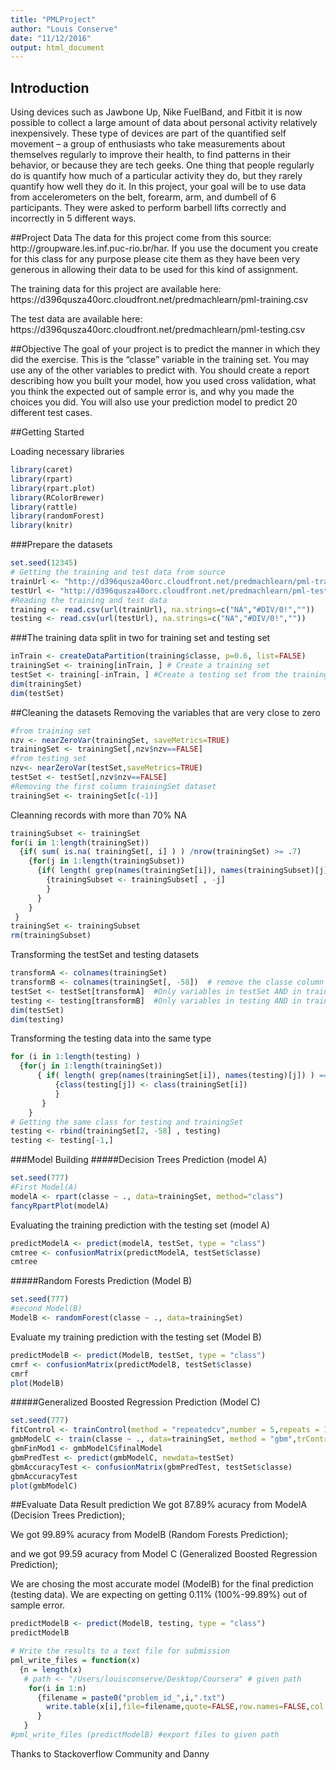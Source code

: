 ```yaml
---
title: "PMLProject"
author: "Louis Conserve"
date: "11/12/2016"
output: html_document
---
```



## Introduction
Using devices such as Jawbone Up, Nike FuelBand, and Fitbit it is now possible to collect a large amount of data about personal activity relatively inexpensively. These type of devices are part of the quantified self movement – a group of enthusiasts who take measurements about themselves regularly to improve their health, to find patterns in their behavior, or because they are tech geeks. One thing that people regularly do is quantify how much of a particular activity they do, but they rarely quantify how well they do it. In this project, your goal will be to use data from accelerometers on the belt, forearm, arm, and dumbell of 6 participants. They were asked to perform barbell lifts correctly and incorrectly in 5 different ways. 

##Project Data
The data for this project come from this source: http://groupware.les.inf.puc-rio.br/har. If you use the document you create for this class for any purpose please cite them as they have been very generous in allowing their data to be used for this kind of assignment.

The training data for this project are available here: https://d396qusza40orc.cloudfront.net/predmachlearn/pml-training.csv

The test data are available here: https://d396qusza40orc.cloudfront.net/predmachlearn/pml-testing.csv

##Objective
The goal of your project is to predict the manner in which they did the exercise. This is the “classe” variable in the training set. You may use any of the other variables to predict with. You should create a report describing how you built your model, how you used cross validation, what you think the expected out of sample error is, and why you made the choices you did. You will also use your prediction model to predict 20 different test cases.

##Getting Started

Loading necessary libraries  

```r
library(caret)
library(rpart)
library(rpart.plot)
library(RColorBrewer)
library(rattle)
library(randomForest)
library(knitr)
```
###Prepare the datasets

```r
set.seed(12345)
# Getting the training and test data from source
trainUrl <- "http://d396qusza40orc.cloudfront.net/predmachlearn/pml-training.csv"
testUrl <- "http://d396qusza40orc.cloudfront.net/predmachlearn/pml-testing.csv"
#Reading the training and test data
training <- read.csv(url(trainUrl), na.strings=c("NA","#DIV/0!",""))
testing <- read.csv(url(testUrl), na.strings=c("NA","#DIV/0!",""))
```

###The training data split in two for training set and testing set
```r
inTrain <- createDataPartition(training$classe, p=0.6, list=FALSE)
trainingSet <- training[inTrain, ] # Create a training set
testSet <- training[-inTrain, ] #Create a testing set from the training data
dim(trainingSet)
dim(testSet)
```

##Cleaning the datasets
Removing the variables that are very close to zero
```r
#from training set
nzv <- nearZeroVar(trainingSet, saveMetrics=TRUE)
trainingSet <- trainingSet[,nzv$nzv==FALSE]
#from testing set
nzv<- nearZeroVar(testSet,saveMetrics=TRUE)
testSet <- testSet[,nzv$nzv==FALSE]
#Removing the first column trainingSet dataset
trainingSet <- trainingSet[c(-1)]
```
Cleanning records with more than 70% NA
```r
trainingSubset <- trainingSet
for(i in 1:length(trainingSet)) 
  {if( sum( is.na( trainingSet[, i] ) ) /nrow(trainingSet) >= .7) 
    {for(j in 1:length(trainingSubset)) 
      {if( length( grep(names(trainingSet[i]), names(trainingSubset)[j]) ) == 1)  
        {trainingSubset <- trainingSubset[ , -j]
        }   
      } 
    }
 }
trainingSet <- trainingSubset
rm(trainingSubset)
```
Transforming the testSet and testing datasets
```r
transformA <- colnames(trainingSet)
transformB <- colnames(trainingSet[, -58])  # remove the classe column
testSet <- testSet[transformA]  #Only variables in testSet AND in trainingSet are kept
testing <- testing[transformB]  #Only variables in testing AND in trainingSet are kept
dim(testSet)
dim(testing)
```
Transforming the testing data into the same type
```r
for (i in 1:length(testing) ) 
  {for(j in 1:length(trainingSet)) 
      { if( length( grep(names(trainingSet[i]), names(testing)[j]) ) == 1)  
          {class(testing[j]) <- class(trainingSet[i])
          }      
       }      
    }
# Getting the same class for testing and trainingSet
testing <- rbind(trainingSet[2, -58] , testing)
testing <- testing[-1,]
```
###Model Building 
#####Decision Trees Prediction (model A)
```r
set.seed(777)
#First Model(A)
modelA <- rpart(classe ~ ., data=trainingSet, method="class")
fancyRpartPlot(modelA)
```

Evaluating the training prediction with the testing set (model A)
```r
predictModelA <- predict(modelA, testSet, type = "class")
cmtree <- confusionMatrix(predictModelA, testSet$classe)
cmtree
```

#####Random Forests Prediction (Model B)
```r
set.seed(777)
#second Model(B)
ModelB <- randomForest(classe ~ ., data=trainingSet)
```

Evaluate my training prediction with the testing set (Model B)
```r
predictModelB <- predict(ModelB, testSet, type = "class")
cmrf <- confusionMatrix(predictModelB, testSet$classe)
cmrf
plot(ModelB)
```

#####Generalized Boosted Regression Prediction (Model C)
```r
set.seed(777)
fitControl <- trainControl(method = "repeatedcv",number = 5,repeats = 1)
gmbModelC <- train(classe ~ ., data=trainingSet, method = "gbm",trControl = fitControl,verbose = FALSE)
gbmFinMod1 <- gmbModelC$finalModel
gbmPredTest <- predict(gmbModelC, newdata=testSet)
gbmAccuracyTest <- confusionMatrix(gbmPredTest, testSet$classe)
gbmAccuracyTest
plot(gmbModelC)
```
 
##Evaluate Data Result prediction 
We got 87.89% acuracy from ModelA (Decision Trees Prediction);

We got 99.89% acuracy from ModelB (Random Forests Prediction);

and we got 99.59 acuracy from Model C (Generalized Boosted Regression Prediction);

We are chosing the most accurate model (ModelB) for the final prediction (testing data). We are expecting on getting 0.11% (100%-99.89%) out of sample error.
```r
predictModelB <- predict(ModelB, testing, type = "class")
predictModelB 

# Write the results to a text file for submission
pml_write_files = function(x)
  {n = length(x)
   # path <- "/Users/louisconserve/Desktop/Coursera" # given path
    for(i in 1:n)
      {filename = paste0("problem_id_",i,".txt")
        write.table(x[i],file=filename,quote=FALSE,row.names=FALSE,col.names=FALSE)
      }
   }
#pml_write_files (predictModelB) #export files to given path
```

Thanks to Stackoverflow Community and Danny

